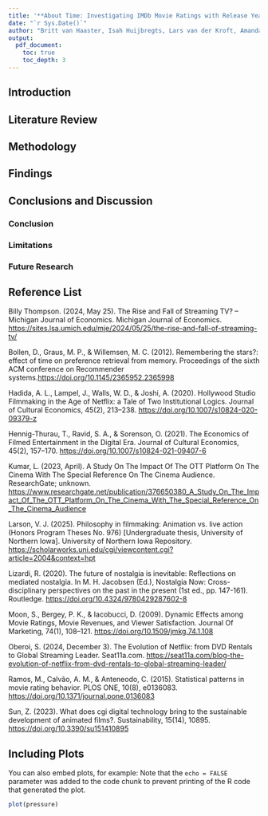 ```yaml
---
title: '**About Time: Investigating IMDb Movie Ratings with Release Year and the Effect of Animation**'
date: "`r Sys.Date()`"
author: "Britt van Haaster, Isah Huijbregts, Lars van der Kroft, Amanda van Lankveld, Amy Quist, Stefan Valentijn"
output:
  pdf_document:
    toc: true
    toc_depth: 3
---
```


## Introduction


## Literature Review






## Methodology




## Findings




## Conclusions and Discussion


### Conclusion



### Limitations


### Future Research



## Reference List

Billy Thompson. (2024, May 25). The Rise and Fall of Streaming TV? –
Michigan Journal of Economics. Michigan Journal of Economics. <https://sites.lsa.umich.edu/mje/2024/05/25/the-rise-and-fall-of-streaming-tv/>

Bollen, D., Graus, M. P., & Willemsen, M. C. (2012). Remembering the
stars?: effect of time on preference retrieval from memory. Proceedings
of the sixth ACM conference on Recommender systems.<https://doi.org/10.1145/2365952.2365998>

Hadida, A. L., Lampel, J., Walls, W. D., & Joshi, A. (2020). Hollywood
Studio Filmmaking in the Age of Netflix: a Tale of Two Institutional
Logics. Journal of Cultural Economics, 45(2), 213–238. <https://doi.org/10.1007/s10824-020-09379-z>

Hennig-Thurau, T., Ravid, S. A., & Sorenson, O. (2021). The Economics of
Filmed Entertainment in the Digital Era. Journal of Cultural Economics,
45(2), 157–170. <https://doi.org/10.1007/s10824-021-09407-6>

Kumar, L. (2023, April). A Study On The Impact Of The OTT Platform On
The Cinema With The Special Reference On The Cinema Audience.
ResearchGate; unknown. <https://www.researchgate.net/publication/376650380_A_Study_On_The_Impact_Of_The_OTT_Platform_On_The_Cinema_With_The_Special_Reference_On_The_Cinema_Audience>

Larson, V. J. (2025). Philosophy in filmmaking: Animation vs. live action (Honors Program Theses No. 976) [Undergraduate thesis, University of Northern Iowa]. University of Northern Iowa Repository. <https://scholarworks.uni.edu/cgi/viewcontent.cgi?article=2004&context=hpt>

Lizardi, R. (2020). The future of nostalgia is inevitable: Reflections on mediated nostalgia. In M. H. Jacobsen (Ed.), Nostalgia Now: Cross-disciplinary perspectives on the past in the present (1st ed., pp. 147-161). Routledge. <https://doi.org/10.4324/9780429287602-8>

Moon, S., Bergey, P. K., & Iacobucci, D. (2009). Dynamic Effects among
Movie Ratings, Movie Revenues, and Viewer Satisfaction. Journal Of
Marketing, 74(1), 108–121. <https://doi.org/10.1509/jmkg.74.1.108>

Oberoi, S. (2024, December 3). The Evolution of Netflix: from DVD
Rentals to Global Streaming Leader. Seat11a.com. <https://seat11a.com/blog-the-evolution-of-netflix-from-dvd-rentals-to-global-streaming-leader/>

Ramos, M., Calvão, A. M., & Anteneodo, C. (2015). Statistical patterns in movie rating behavior. PLOS ONE, 10(8), e0136083. <https://doi.org/10.1371/journal.pone.0136083>

Sun, Z. (2023). What does cgi digital technology bring to the
sustainable development of animated films?. Sustainability, 15(14),
10895. <https://doi.org/10.3390/su151410895>









## Including Plots

You can also embed plots, for example:
Note that the `echo = FALSE` parameter was added to the code chunk to prevent printing of the R code that generated the plot.

```r
plot(pressure)
```

